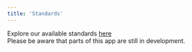 ```yaml
---
title: 'Standards'
---
```


Explore our available standards <a href="https://geostandards.streamlit.app">here</a>\
Please be aware that parts of this app are still in development.
